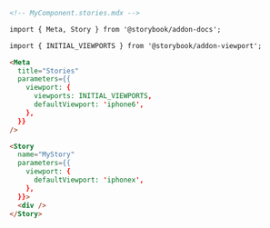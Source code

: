 ```md
<!-- MyComponent.stories.mdx -->

import { Meta, Story } from '@storybook/addon-docs';

import { INITIAL_VIEWPORTS } from '@storybook/addon-viewport';

<Meta
  title="Stories"
  parameters={{
    viewport: {
      viewports: INITIAL_VIEWPORTS,
      defaultViewport: 'iphone6',
    },
  }}
/>

<Story
  name="MyStory"
  parameters={{
    viewport: {
      defaultViewport: 'iphonex',
    },
  }}>
  <div />
</Story>
```
